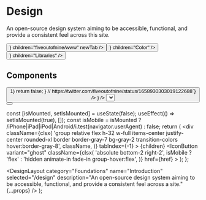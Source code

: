 


# Design

An open-source design system aiming to be accessible, functional, and provide a consistent feel across this site.

<div className="grid grid-cols-2 flex-wrap gap-2 min-[432px]:flex">
  <Button
    className="col-span-2 w-full min-[432px]:w-fit"
    href="https://github.com/fiveoutofnine/www"
    leftIcon={<Github />}
    children="fiveoutofnine/www"
    newTab
  />
  <Button
    className="col-span-1 w-full min-[432px]:w-fit"
    variant="outline"
    href="/design/color"
    rightIcon={<ChevronRight />}
    children="Color"
  />
  <Button
    className="col-span-1 w-full min-[432px]:w-fit"
    variant="outline"
    href="/design/libraries"
    rightIcon={<ChevronRight />}
    children="Libraries"
  />
</div>

## Components

<div className="grid grid-cols-2 gap-2 lg:grid-cols-4">
  <ComponentFeature href="/design/component/badge">
    <Badge children="Badge" />
  </ComponentFeature>
  <ComponentFeature href="/design/component/button">
    <Button children="Button" />
  </ComponentFeature>
  <ComponentFeature
    className="col-span-2 sm:col-span-1 md:col-span-2 xl:col-span-1"
    href="/design/component/code-block"
  >
    <CodeBlock
      className="mx-4 w-full"
      fileName="code-block.sol"
      language="sol"
      showLineNumbers={false}
      children={`if (p & 3 == 1) { if (x*x + y*y - p > 1) return false; } // https://twitter.com/fiveoutofnine/status/1658930303019122688`}
    />
  </ComponentFeature>
  <ComponentFeature href="/design/component/hover-card">
    <FiveoutofnineHoverCard
      trigger={
        <Link
          className="text-sm font-medium text-gray-12 no-underline hover:underline"
          href="https://twitter.com/fiveoutofnine"
          target="_blank"
          rel="noreferrer noopener"
          children="Hover Card"
        />
      }
    />
  </ComponentFeature>
  <ComponentFeature href="/design/component/select">
    <Select children={<option children="Select" />} />
  </ComponentFeature>
  <ComponentFeature href="/design/component/toast">
    <ToastButton children="Toast" />
  </ComponentFeature>
  <ComponentFeature href="/design/component/tooltip">
    <Tooltip content="5/9 moment">
      <Button children="Tooltip" />
    </Tooltip>
  </ComponentFeature>
</div>

  const [isMounted, setIsMounted] = useState(false);
  useEffect(() => setIsMounted(true), []);
  const isMobile = isMounted ? /iPhone|iPad|iPod|Android/i.test(navigator.userAgent) : false;
  return (
    <div
      className={clsx(
        'group relative flex h-32 w-full items-center justify-center rounded-xl border border-gray-7 bg-gray-2 transition-colors hover:border-gray-8',
        className,
      )}
      tabIndex={-1}
    >
      {children}
      <IconButton
        variant="ghost"
        className={clsx(
          'absolute bottom-2 right-2',
          isMobile ? 'flex' : 'hidden animate-in fade-in group-hover:flex',
        )}
        href={href}
      >
        <ArrowRight />
      </IconButton>
    </div>
  );
};

  <DesignLayout
    category="Foundations"
    name="Introduction"
    selected="/design"
    description="An open-source design system aiming to be accessible, functional, and provide a consistent feel across a site."
    {...props}
  />
);
